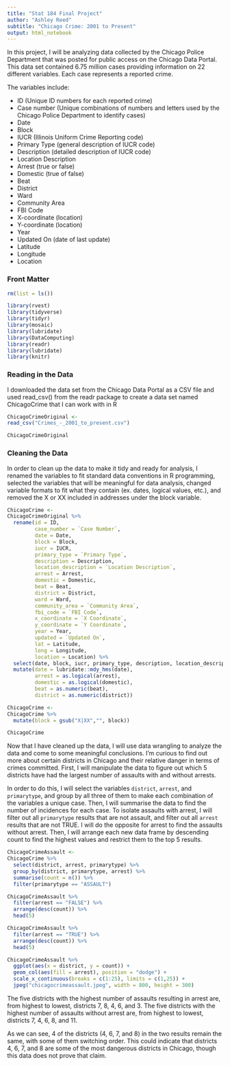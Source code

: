 ```yaml
---
title: "Stat 184 Final Project"
author: "Ashley Reed"
subtitle: "Chicago Crime: 2001 to Present"
output: html_notebook
---
```


In this project, I will be analyzing data collected by the Chicago Police Department that was posted for public access on the Chicago Data Portal. This data set contained 6.75 million cases providing information on 22 different variables. Each case represents a reported crime. 

The variables include:

* ID (Unique ID numbers for each reported crime)
* Case number (Unique combinations of numbers and letters used by the Chicago Police Department to identify cases)
* Date
* Block
* IUCR (Illinois Uniform Crime Reporting code)
* Primary Type (general description of IUCR code)
* Description (detailed description of IUCR code)
* Location Description
* Arrest (true or false)
* Domestic (true of false)
* Beat
* District
* Ward
* Community Area
* FBI Code
* X-coordinate (location)
* Y-coordinate (location)
* Year
* Updated On (date of last update)
* Latitude
* Longitude 
* Location


### Front Matter

```r
rm(list = ls())

library(rvest)
library(tidyverse)
library(tidyr)
library(mosaic)
library(lubridate)
library(DataComputing)
library(readr)
library(lubridate)
library(knitr)

```

### Reading in the Data

I downloaded the data set from the Chicago Data Portal as a CSV file and used read_csv() from the readr package to create a data set named ChicagoCrime that I can work with in R

```r

ChicagoCrimeOriginal <-
read_csv("Crimes_-_2001_to_present.csv")

``` 

```r

ChicagoCrimeOriginal

```

### Cleaning the Data

In order to clean up the data to make it tidy and ready for analysis, I renamed the variables to fit standard data conventions in R programming, selected the variables that will be meaningful for data analysis, changed variable formats to fit what they contain (ex. dates, logical values, etc.), and removed the X or XX included in addresses under the block variable.

```r

ChicagoCrime <-
ChicagoCrimeOriginal %>%
  rename(id = ID, 
         case_number = `Case Number`, 
         date = Date, 
         block = Block, 
         iucr = IUCR, 
         primary_type = `Primary Type`,
         description = Description,
         location_description = `Location Description`,
         arrest = Arrest,
         domestic = Domestic,
         beat = Beat,
         district = District,
         ward = Ward,
         community_area = `Community Area`,
         fbi_code = `FBI Code`,
         x_coordinate = `X Coordinate`,
         y_coordinate = `Y Coordinate`,
         year = Year,
         updated = `Updated On`,
         lat = Latitude,
         long = Longitude,
         location = Location) %>%
  select(date, block, iucr, primary_type, description, location_description, arrest, domestic, beat, district, ward, community_area, fbi_code, year, lat, long, location) %>%
  mutate(date = lubridate::mdy_hms(date),
         arrest = as.logical(arrest),
         domestic = as.logical(domestic),
         beat = as.numeric(beat),
         district = as.numeric(district)) 

ChicagoCrime <-
ChicagoCrime %>% 
  mutate(block = gsub("X|XX","", block))

ChicagoCrime 

```

Now that I have cleaned up the data, I will use data wrangling to analyze the data and come to some meaningful conclusions. I'm curious to find out more about certain districts in Chicago and their relative danger in terms of crimes committed. First, I will manipulate the data to figure out which 5 districts have had the largest number of assaults with and without arrests.

In order to do this, I will select the variables `district`, `arrest`, and `primarytype`, and group by all three of them to make each combination of the variables a unique case. Then, I will summarise the data to find the number of incidences for each case.  To isolate assaults with arrest, I will filter out all `primarytype` results that are not assault, and filter out all `arrest` results that are not TRUE. I will do the opposite for arrest to find the assaults without arrest. Then, I will arrange each new data frame by descending count to find the highest values and restrict them to the top 5 results.

```r

ChicagoCrimeAssault <-
ChicagoCrime %>%
  select(district, arrest, primarytype) %>%
  group_by(district, primarytype, arrest) %>%
  summarise(count = n()) %>%
  filter(primarytype == "ASSAULT")

ChicagoCrimeAssault %>%
  filter(arrest == "FALSE") %>%
  arrange(desc(count)) %>%
  head(5)

ChicagoCrimeAssault %>%
  filter(arrest == "TRUE") %>%
  arrange(desc(count)) %>%
  head(5)

ChicagoCrimeAssault %>%
  ggplot(aes(x = district, y = count)) +
  geom_col(aes(fill = arrest), position = "dodge") +
  scale_x_continuous(breaks = c(1:25), limits = c(1,25)) + 
  jpeg("chicagocrimeassault.jpeg", width = 800, height = 300) 

```

The five districts with the highest number of assaults resulting in arrest are, from highest to lowest, districts 7, 8, 4, 6, and 3. The five districts with the highest number of assaults without arrest are, from highest to lowest, districts 7, 4, 6, 8, and 11.

As we can see, 4 of the districts (4, 6, 7, and 8) in the two results remain the same, with some of them switching order. This could indicate that districts 4, 6, 7, and 8 are some of the most dangerous districts in Chicago, though this data does not prove that claim. 







